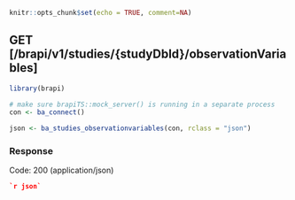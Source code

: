 ```r
knitr::opts_chunk$set(echo = TRUE, comment=NA)
```
## GET [/brapi/v1/studies/{studyDbId}/observationVariables]

```r
library(brapi)

# make sure brapiTS::mock_server() is running in a separate process
con <- ba_connect() 

json <- ba_studies_observationvariables(con, rclass = "json")

```

### Response

Code: 200 (application/json)

```json
`r json`
```


